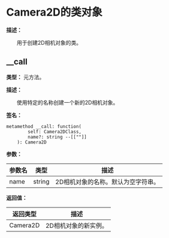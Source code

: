 # Camera2D的类对象

**描述：**

&emsp;&emsp;用于创建2D相机对象的类。

## __call

**类型：** 元方法。

**描述：**

&emsp;&emsp;使用特定的名称创建一个新的2D相机对象。

**签名：**
```tl
metamethod __call: function(
		self: Camera2DClass,
		name?: string --[[""]]
	): Camera2D
```

**参数：**

| 参数名 | 类型 | 描述 |
| --- | --- | --- |
| name | string | 2D相机对象的名称。默认为空字符串。 |

**返回值：**

| 返回类型 | 描述 |
| --- | --- |
| Camera2D | 2D相机对象的新实例。 |